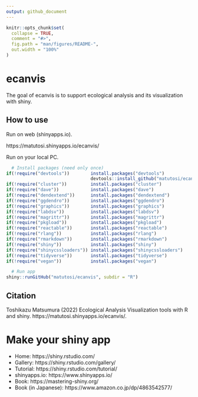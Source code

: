 ```yaml
---
output: github_document
---
```


```r
knitr::opts_chunk$set(
  collapse = TRUE,
  comment = "#>",
  fig.path = "man/figures/README-",
  out.width = "100%"
)
```

# ecanvis

The goal of ecanvis is to support ecological analysis and its visualization with shiny.

## How to use

Run on web (shinyapps.io). 

https://matutosi.shinyapps.io/ecanvis/

Run on your local PC.

```r
  # Install packages (need only once)
if(!require("devtools"))        install.packages("devtools")
                                devtools::install_github("matutosi/ecan", force = TRUE)
if(!require("cluster"))         install.packages("cluster")
if(!require("dave"))            install.packages("dave")
if(!require("dendextend"))      install.packages("dendextend")
if(!require("ggdendro"))        install.packages("ggdendro")
if(!require("graphics"))        install.packages("graphics")
if(!require("labdsv"))          install.packages("labdsv")
if(!require("magrittr"))        install.packages("magrittr")
if(!require("pkgload"))         install.packages("pkgload")
if(!require("reactable"))       install.packages("reactable")
if(!require("rlang"))           install.packages("rlang")
if(!require("rmarkdown"))       install.packages("rmarkdown")
if(!require("shiny"))           install.packages("shiny")
if(!require("shinycssloaders")) install.packages("shinycssloaders")
if(!require("tidyverse"))       install.packages("tidyverse")
if(!require("vegan"))           install.packages("vegan")

  # Run app
shiny::runGitHub("matutosi/ecanvis", subdir = "R")
```

## Citation

Toshikazu Matsumura (2022) Ecological Analysis Visualization tools with R and shiny.  https://matutosi.shinyapps.io/ecanvis/.


# Make your shiny app

* Home: https://shiny.rstudio.com/
* Gallery: https://shiny.rstudio.com/gallery/
* Tutorial: https://shiny.rstudio.com/tutorial/
* shinyapps.io: https://www.shinyapps.io/
* Book: https://mastering-shiny.org/
* Book (in Japanese): https://www.amazon.co.jp/dp/4863542577/
